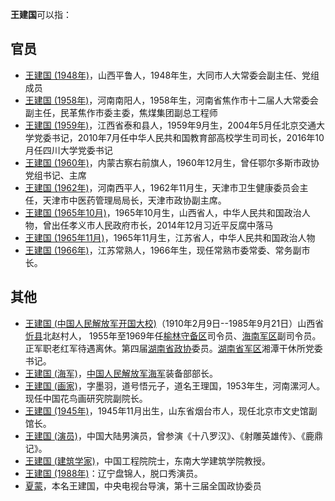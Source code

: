 '''王建国'''可以指：

== 官员 ==
* [[王建国_(1948年)|王建国 (1948年)]]，山西平鲁人，1948年生，大同市人大常委会副主任、党组成员
* [[王建国_(1958年)|王建国 (1958年)]]，河南南阳人，1958年生，河南省焦作市十二届人大常委会副主任，民革焦作市委主委，焦煤集团副总工程师
* [[王建国_(1959年)|王建国 (1959年)]]，江西省泰和县人，1959年9月生，2004年5月任北京交通大学党委书记，2010年7月任中华人民共和国教育部高校学生司司长，2016年10月任四川大学党委书记
* [[王建国_(1960年)|王建国 (1960年)]]，内蒙古察右前旗人，1960年12月生，曾任鄂尔多斯市政协党组书记、主席
* [[王建国_(1962年)|王建国 (1962年)]]，河南西平人，1962年11月生，天津市卫生健康委员会主任，天津市中医药管理局局长，天津市政协副主席。
* [[王建国_(1965年10月)|王建国 (1965年10月)]]，1965年10月生，山西省人，中华人民共和国政治人物，曾出任孝义市人民政府市长，2014年12月习近平反腐中落马
* [[王建国_(1965年11月)|王建国 (1965年11月)]]，1965年11月生，江苏省人，中华人民共和国政治人物
* [[王建国_(1966年)|王建国 (1966年)]]，江苏常熟人，1966年生，现任常熟市委常委、常务副市长。

== 其他 ==
* [[王建国_(中国人民解放军开国大校)|王建国 (中国人民解放军开国大校)]]（1910年2月9日--1985年9月21日）山西省[[忻县|忻县]]北赵村人，<!--1937年在家乡参加[[牺盟会|牺盟会]]，到[[八路军一二〇师|八路军一二〇师]]教导团受训入党，1939年随该部到[[冀中军区|冀中]]八分区工作，历任游击总队侦察股长、营长、31团参谋长。抗战胜利后随冀中31团团长[[沙克|沙克]]率部出关赴[[冀热辽军区|冀热辽]]，任热辽军分区独立3团团长、[[冀察热辽军区|冀察热辽军区]]独立17旅旅长。[[中国人民解放军第四十八军|中国人民解放军第四十八军]]第144师参谋长。建国后调入[[中国人民解放军中南军区荆江水利工程部队|中国人民解放军中南军区荆江水利工程部队]]、到[[南京军事学院|南京军事学院]]学习。-->1955年至1969年任[[榆林守备区|榆林守备区]]司令员、[[海南军区|海南军区]]副司令员。正军职老红军待遇离休。第四届[[湖南省政协|湖南省政协]]委员。[[湖南省军区|湖南省军区]]湘潭干休所党委书记。
* [[王建国_(海军)|王建国 (海军)]]，[[中国人民解放军海军|中国人民解放军海军]]装备部部长。
* [[王建国_(画家)|王建国 (画家)]]，字墨羽，道号悟元子，道名王理国，1953年生，河南漯河人。现任中国花鸟画研究院副院长。
* [[王建国_(1945年)|王建国 (1945年)]]，1945年11月出生，山东省烟台市人，现任北京市文史馆副馆长。
* [[王建国_(演员)|王建国 (演员)]]，中国大陆男演员，曾参演《十八罗汉》、《射雕英雄传》、《鹿鼎记》。
* [[王建国_(建筑学家)|王建国 (建筑学家)]]，中国工程院院士，东南大学建筑学院教授。
* [[王建国_(1988年)|王建国 (1988年)]]：辽宁盘锦人，脱口秀演员。
* [[夏蒙|夏蒙]]，本名王建国，中央电视台导演，第十三届全国政协委员

{{disambig|Cat=三字王姓人名消歧义|jian}}